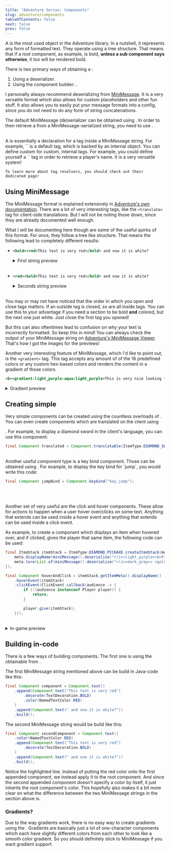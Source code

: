```yaml
---
title: "Adventure Series: Components"
slug: adventure/components
tableOfContents: false
next: false
prev: false
---
```




A <JavaDocs id="Component"/> is the most used object in the Adventure library. In a nutshell, it represents any form of formatted text. They operate using a tree structure.
That means that if a root component, as example, is bold, **unless a sub component says otherwise**, it too will be rendered bold.

There is two primary ways of obtaining a <JavaDocs id="Component"/>:

1. Using a <JavaDocs id="MiniMessage"/> deserializer.
2. Using the component builder: <JavaDocs id="Component" method="text()" name= "Component.text()"/>.

I personally always recommend deserializing from [MiniMessage](https://docs.advntr.dev/minimessage/format.html). It is a very versatile format which also allows for custom
placeholders and other fun stuff. It also allows you to easily put your message formats into a config, since you do not need to do any form of string concatenations.

The default MiniMessage (de)serializer can be obtained using <JavaDocs id="MiniMessage" method="miniMessage()" name="MiniMessage.miniMessage()"/>.
In order to then retrieve a <JavaDocs id="Component"/> from a MiniMessage-serialized string, you need to use <JavaDocs
  id="MiniMessage"
  method="deserialize(java.lang.String,net.kyori.adventure.text.minimessage.tag.resolver.TagResolver...)"
  name="deserialize(String, TagResolver...)"
/>.

<br/>
<Aside title="What are TagResolvers?" type="tip">
    A <JavaDocs id="TagResolver"/> is essentially a declaration for a tag inside a MiniMessage string. For example, `<bold>` is a default tag, which is backed by an internal
    <JavaDocs id="TagResolver"/> object. You can define custom <JavaDocs id="TagResolver" name="TagResolvers"/> for custom, internal tags. For example, you could define yourself
    a `<player>` tag in order to retrieve a player's name. It is a very versatile system!

    To learn more about tag resolvers, you should check out their dedicated page!

</Aside>

## Using MiniMessage

The MiniMessage format is explained extensively in [Adventure's own documentation](https://docs.advntr.dev/minimessage/format.html). There are a lot of very interesting tags, like the
`<translate>` tag for client-side translations. But I will not be noting those down, since they are already documented well enough.

What I will be documenting here though are some of the useful quirks of this format. For once, they follow a tree like structure. That means the following lead to completely
different results:

- ```xml showLineNumbers=false
  <bold><red>This text is very red</bold> and now it is white?
  ```

  <details>
    <summary>First string preview</summary>
    <img src={MMOnePng.src} />
  </details>
  <br />

- ```xml showLineNumbers=false
  <red><bold>This text is very red</bold> and now it is white?
  ```
  <details>
    <summary>Seconds string preview</summary>
    <img src={MMTwoPng.src} /> <br />
    This one isn't actually white at the end.
  </details>
  <br />

You may or may not have noticed that the order in which you open and close tags matters. If an outside tag is closed, so are all inside tags. You can use this to your advantage
if you need a section to be bold **and** colored, but the next one just white. Just close the first tag you opened!

But this can also oftentimes lead to confusion on why your text is incorrectly formatted. So keep this in mind! You can always check the output of your MiniMessage string
on [Adventure's MiniMessage Viewer](https://webui.advntr.dev). That's how I got the images for the previews!

Another very interesting feature of MiniMessage, which I'd like to point out, is the `<gradient>` tag. This tag accepts any amount of of the 16 predefined colors or any
custom hex-based colors and renders the content in a gradient of those colors.

```xml showLineNumbers=false
<b><gradient:light_purple:aqua:light_purple>This is very nice looking text
```

<details>
  <summary>Gradient preview</summary>
  <img src={MMGradientPng.src} />
</details>

## Creating simple <JavaDocs id="Component" name="Components"/>

Very simple components can be created using the countless overloads of <JavaDocs id="Component" name="Component.text(...)" method="text(java.lang.String)"/>.
You can even create components which are translated on the client using

<JavaDocs id="Component" name="Component.translatable(Translatable)" method="translatable(net.kyori.adventure.translation.Translatable)"/>. For example, to display a diamond sword in the
client's language, you can use this component:

```java
final Component translated = Component.translatable(ItemType.DIAMOND_SWORD);
```
<br/>
Another useful component type is a key bind component. Those can be obtained using <JavaDocs id="Component" name="Component.keybind(String)"
method="keybind(java.lang.String)"/>. For example, to display the key bind for `jump`, you would write this code:

```java
final Component jumpBind = Component.keybind("key.jump");
```

<br/><br/>

Another set of very useful <JavaDocs id="Component" name="Components"/> are the click and hover components. These allow for actions to happen when a user hover over/clicks on some text.
Anything that extends <JavaDocs id="HoverEventSource"/> can be used inside a hover event and anything that extends <JavaDocs id="ClickEvent"/> can be used inside a click event.

As example, to create a component which displays an item when hovered over, and if clicked, gives the player that same item, the following code can be used:
```java
final ItemStack itemStack = ItemType.DIAMOND_PICKAXE.createItemStack(meta -> {
    meta.displayName(miniMessage().deserialize("<!i><light_purple><b>Pickaxe"));
    meta.lore(List.of(miniMessage().deserialize("<!i><dark_gray>» <gold><b>Legendary Pickaxe")));
});

final Component hoverAndClick = itemStack.getItemMeta().displayName()
    .hoverEvent(itemStack)
    .clickEvent(ClickEvent.callback(audience -> {
        if (!(audience instanceof Player player)) {
            return;
        }

        player.give(itemStack);
    }));
```

<br/>
<details>
    <summary>In-game preview</summary>
    <FullWidthVideo src={HoverAndClickMp4}/>
</details>

## Building <JavaDocs id="Component" name="Components"/> in-code

There is a few ways of building components. The first one is using the <JavaDocs id="TextComponentBuilder" name="TextComponent.Builder"/> obtainable
from <JavaDocs id="Component" method="text()" name="Component.text()"/>.

The first MiniMessage string mentioned above can be build in Java-code like this:

```java showLineNumbers=false
final Component component = Component.text()
    .append(Component.text("This text is very red")
        .decorate(TextDecoration.BOLD)
        .color(NamedTextColor.RED)
    )
    .append(Component.text(" and now it is white?"))
    .build();
```

The second MiniMessage string would be build like this:

```java showLineNumbers=false {2}
final Component secondComponent = Component.text()
    .color(NamedTextColor.RED)
    .append(Component.text("This text is very red")
        .decorate(TextDecoration.BOLD)
    )
    .append(Component.text(" and now it is white?"))
    .build();
```

Notice the highlighted line. Instead of putting the red color onto the first appended component, we instead apply it to the root component. And since the second appended
component doesn't specify a color by itself, it just inherits the root component's color. This hopefully also makes it a bit more clear on what the difference between
the two MiniMessage strings in the section above is.

### Gradients?

Due to the way gradients work, there is no easy way to create gradients using the <JavaDocs id="TextComponentBuilder" name="TextComponent.Builder"/>.
Gradients are basically just a lot of one-character components which each have slightly different colors from each other to look like a smooth color gradient.
So you should definitely stick to MiniMessage if you want gradient support.
